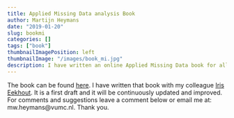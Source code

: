 ```yaml
---
title: Applied Missing Data analysis Book
author: Martijn Heymans
date: "2019-01-20"
slug: bookmi
categories: []
tags: ["book"]
thumbnailImagePosition: left
thumbnailImage: "/images/book_mi.jpg"
description: I have written an online Applied Missing Data book for all researchers that have missing data. Click on continue reading to access the book.
---
```


The book can be found [here](https://bookdown.org/mwheymans/bookmi/){target="_blank"}.
I have written that book with my colleague [Iris Eekhout](https://www.iriseekhout.com/).
It is a first draft and it will be continuously updated and improved. For comments and suggestions leave a comment below or email me at: mw.heymans@vumc.nl. Thank you.
